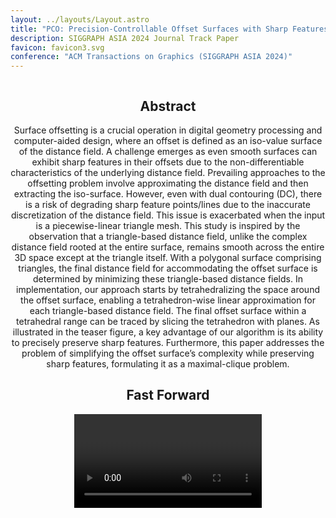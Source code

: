 ```yaml
---
layout: ../layouts/Layout.astro
title: "PCO: Precision-Controllable Offset Surfaces with Sharp Features"
description: SIGGRAPH ASIA 2024 Journal Track Paper
favicon: favicon3.svg
conference: "ACM Transactions on Graphics (SIGGRAPH ASIA 2024)"
---
```






<Header
  title={frontmatter.title}
  authors={[
    {
      name: "Lei Wang",
      url: "https://alan-leo-wong.github.io/",
      institution: "Shandong University"
    },
    {
      name: "Xudong Wang",
      url: "#",
      institution: "Shandong University"
    },
    {
      name: "Pengfei Wang",
      url: "https://pengfei.me/",
      institution: "Shandong University"
    },
    {
      name: "Shuangmin Chen",
      url: "#",
      institution: "Qingdao University of Science and Technology",
      notes: ["†"],
    },
    {
      name: "Shiqing Xin",
      url: "https://irc.cs.sdu.edu.cn/~shiqing/index.html",
      institution: "Shandong University"
    },
    {
      name: "Jiong Guo",
      url: "https://scholar.google.com.sg/citations?user=4rjuV8YAAAAJ&hl=en",
      institution: "Shandong University"
    },
    {
      name: "Wenping Wang",
      url: "https://engineering.tamu.edu/cse/profiles/Wang-Wenping.html",
      institution: "Texas A&M University"
    },
    {
      name: "Changhe Tu",
      url: "https://irc.cs.sdu.edu.cn/~chtu/index.html",
      institution: "Shandong University",
    },
  ]}
  conference={frontmatter.conference}
  notes={[
    {
      symbol: "†",
      text: "Corresponding Author",
    },
  ]}
  links={[
    {
      name: "Paper (54.3Mb)",
      url: "https://media.githubusercontent.com/media/Alan-Leo-Wong/SIGASIA24-PCO-ProjectPage/refs/heads/main/src/assets/PCO___SigAsia_2024_.pdf?download=true",
      icon: "fa-solid:file-pdf",
    },
    {
      name: "Paper - Low res (4.78Mb)",
      url: "https://media.githubusercontent.com/media/Alan-Leo-Wong/SIGASIA24-PCO-ProjectPage/refs/heads/main/src/assets/PCO___SigAsia_2024_low_res.pdf?download=true",
      icon: "fa-solid:file-pdf",
    },
    {
      name: "Supplementary Material (35.2Mb)",
      url: "https://media.githubusercontent.com/media/Alan-Leo-Wong/SIGASIA24-PCO-ProjectPage/refs/heads/main/src/assets/SIGA24_PCO_Supp.pdf",
      icon: "fa-solid:file-pdf",
    },
    {
      name: "Code - Coming soon",
      url: "",
      icon: "mdi:github",
    }
  ]}
  logos={[
    {
      src: "https://media.githubusercontent.com/media/Alan-Leo-Wong/SIGASIA24-PCO-ProjectPage/refs/heads/main/src/assets/Logo_SDU.png",
      url: "https://www.en.sdu.edu.cn/",
    },
    {
      src: "https://media.githubusercontent.com/media/Alan-Leo-Wong/SIGASIA24-PCO-ProjectPage/refs/heads/main/src/assets/Logo_QUST.png",
      url: "https://en.qust.edu.cn/",
    },
    {
      src: "https://media.githubusercontent.com/media/Alan-Leo-Wong/SIGASIA24-PCO-ProjectPage/refs/heads/main/src/assets/Logo_TAMU.png",
      url: "https://www.tamu.edu/",
    }
  ]}
  />

<HighlightedSection>

<Figure>
    <Image source={teaser} altText="Teaser figure." />
</Figure>

## Abstract

Surface offsetting is a crucial operation in digital geometry processing and computer-aided design, where an offset is defined as an iso-value surface of the distance field. A challenge emerges as even smooth surfaces can exhibit sharp features in their offsets due to the non-differentiable characteristics of the underlying distance field.
Prevailing approaches to the offsetting problem involve approximating the distance field and then extracting the iso-surface. However, even with dual contouring (DC), there is a risk of degrading sharp feature points/lines due to the inaccurate discretization of the distance field. This issue is exacerbated when the input is a piecewise-linear triangle mesh.
This study is inspired by the observation that a triangle-based distance field, unlike the complex distance field rooted at the entire surface, remains smooth across the entire 3D space except at the triangle itself. With a polygonal surface comprising <LaTeX inline formula="n" /> triangles, the final distance field for accommodating the offset surface is determined by minimizing these <LaTeX inline formula="n" /> triangle-based distance fields.
In implementation, our approach starts by tetrahedralizing the space around the offset surface, enabling a tetrahedron-wise linear approximation for each triangle-based distance field. The final offset surface within a tetrahedral range can be traced by slicing the tetrahedron with planes.
As illustrated in the teaser figure, a key advantage of our algorithm is its ability to precisely preserve sharp features.
Furthermore, this paper addresses the problem of simplifying the offset surface’s complexity while preserving sharp features, formulating it as a maximal-clique problem.

</HighlightedSection>

## Fast Forward

<Video source={outside} />

## What is this paper about?
The offset at a distance can be considered a specific case of the Minkowski operation, widely explored in mathematical morphology. 
This process computes the offset surface by allowing a sphere to traverse with its center lying on the surface: 
<Figure>
    <Image source={offset_intro} altText="Offset definition." />
</Figure>
It can be observed that even smooth surfaces may exhibit sharp features in their offsets due to the non-differential characteristics of the underlying distance field.
So we introduce the **PCO** for generating offset surface with sharp features. 

The research presented in this paper is driven by an insightful observation: 
A distance field derived from individual triangles, as opposed to one given by the entire surface, remains smooth throughout the 3D space, 
with irregularities appearing only at the triangles themselves. 
This inherent smoothness of a triangle-based distance field enables us to divide the space into small units and apply a linear approximation within each unit. 
It is important to highlight that this piecewise linear approximation method is effective provided that the units are sufficiently small.
Based on the fact that the actual distance field of the entire surface, necessary for creating the offset, 
can be constructed by minimizing across all the triangle-based distance fields.
In contrast, traditional isosurface extraction methods, which treat the boundary curve collectively, often struggle to accurately represent sharp features.
<Figure caption="left: traditional isosurface extraction methods, right: our method. Feature points are highlighted in windows.">
    <Image source={insight} altText="insight" />
</Figure>

Moreover, we recommend merging the <LaTeX inline formula="n" /> triangles, the final distance field for accommodating the offset surface is determined by minimizing these <LaTeX inline formula="n" /> fields, tetrahedron by tetrahedron, to simplify the complexity of the offset surface while maintaining the integrity of sharp features. 
This process can be formulated as a maximal-clique problem.

### Pipeline
<Figure caption="The pipeline of our algorithm is demonstrated using an example on the fertility model (a), shrunk by 0.5\%">
    <Image source={pipeline} altText="pipeline of our algorithm" />
</Figure>

## Some results

### Gallery
A gallery of our feature-preserving offsetting results from inputs of freeform and CAD models:
<Figure>
    <Image source={gallery} altText="Teaser figure." />
</Figure>

### Datasets validation
We validate the effectiveness on extensive datasets with complex, often defect-laden meshes: **Thingi10K** and **ABC**.
The average values of relative Chamfer distance and Hausdorff distance are generally below <LaTeX inline formula="10^{-1}" />, 
average normal deviation values are predominantly within <LaTeX inline formula="[0^\circ, 5^\circ]" />, 
and most N-Scores approach <LaTeX inline formula="100\%" />, with all exceeding <LaTeX inline formula="60\%" />.
The runtime performance depends on the complexity of the input mesh, but the total time remains under <LaTeX inline formula="10^{3}" /> seconds even for meshes with millions of triangles.
<TwoColumns>
  <Figure slot="left" caption="Statistical results of our method on Thingi10K.">
    <Image source={datasets_1} altText="Statistical results of our method on Thingi10K." />
  </Figure>
  <Figure slot="right" caption="Statistical results of our method on a subset of ABC.">
    <Image source={datasets_2} altText="Statistical results of our method on a subset of ABC." />
  </Figure>
</TwoColumns>

### Robustness validation
Our method efficiently recovers sharp features, as indicated by the red solid lines in~(a).
Additionally, our method can handle non-manifold, self-intersecting models and ensures valid output. 
It can preserve fine details even in models with thin plates, as shown in highlighted windows in~(b) and~(c).
<Figure>
    <Image source={robustness} altText="Varying offset distance." />
</Figure>

### Varying offset distance
Regardless of the offset distance, our algorithm consistently produces the desired results while preserving sharp features, even when <LaTeX inline formula="\delta" /> increases significantly:
<Figure>
    <Image source={offset_dis} altText="Varying offset distance." />
</Figure>

### Offset comparison
To comprehensively evaluate our algorithm, we selected several state-of-the-art approaches capable of generating offset surfaces with available implementations.
Here, we illustrate three visual comparison results from three kinds of models: CAD models, thin-plate models, and models reconstructed from real raw large scan data.

#### CAD \& Thin-plate models
CAD models often exhibit prominent feature lines, thus used to test the capability of preserving sharp features.
Twisted and thin-plate models often presents challenges in preserving sharp features and correctly handling intersections when perform the offsetting process on these models.
<Figure>
    <Image source={cad_twisted} altText="Visual comparison results from CAD \& Thin-plate models." />
</Figure>

#### Models reconstructed from actual raw scans
These models always exhibit rich geometric details and have millions of faces, which presents challenges in preserving sharp features while maintaining high performance.
<Figure>
    <Image source={large_scan} altText="Visual comparison results from models reconstructed from actual raw scans." />
</Figure>

### Offset simplifaction
To explore how our simplification framework affects precision control and simplification level in offset generation, we performed experiments with varying values of 
<LaTeX inline formula="\theta" />, a hyper-parameter that regulates the similarity between two linear distance fields. 
As <LaTeX inline formula="\theta" /> increases, a greater number of linear fields can be merged, resulting in a more simplified offset mesh.

<TwoColumns>
  <Figure slot="left" caption="Highlighted differences visualize the smoothing and simplifying effects.">
    <Image source={bunny_simp} altText="simplifaction validation" />
  </Figure>
  <Figure slot="right" caption="More weak features (see highlighted windows) are eliminated when \theta becomes large.">
    <Image source={head_simp} altText="simplifaction validation" />
  </Figure>
</TwoColumns>

### Extended Framework for Opening and Closing
Offsetting (erosion and dilation) operations are foundational building blocks in morphology. 
Unlike the offsetting operation, the opening and closing operations preserve the original shape while filling the overly convex or concave parts
with a user-specified parameter. This is particularly useful in consolidating mechanical structures.

<Figure>
    <Image source={morphology} altText="Morphology operators." />
</Figure>

## Acknoledgement

```
The authors would like to thank the anonymous reviewers for their valuable comments and suggestions. 
This work is supported by National Key R\&D Program of China (2021YFB1715900), 
and National Natural Science Foundation of China (62272277, U23A20312, 62072284, 61772314, 61761136017, and 62072275).
```


## BibTeX citation

```bibtex
@article{wang2024pco,
    author = {Wang, Lei and Wang, Xudong and Wang, Pengfei and Chen, Shuangmin and Xin, Shiqing and Guo, Jiong and Wang, Wenping and Tu, Chenghe},
    title = {PCO: Precision-Controllable Offset Surfaces with Sharp Features},
    journal = {ACM Trans. Graph.},
    address = {New York, NY, USA},
    publisher = {ACM},
    year = {2024},
    volume = {43},
    number = {6},
    doi = {10.1145/3687920}
}
```